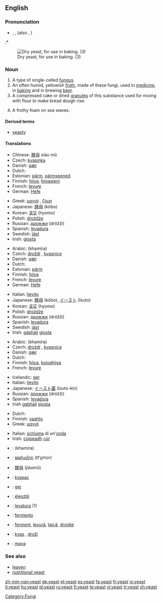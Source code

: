 {{wikipedia}}
==English==

===Pronunciation===
* {{AHD|yēst}}, {{IPA|/jiːst/}}, {{SAMPA|/ji:st/}} (also {{IPA|/iːst/}}, {{SAMPA|/iːst/}})
:* {{rhymes|iːst}}

[[Image:Dry yeast.jpg|thumb|right|Dry yeast, for use in baking. (3)]]

===Noun===
{{en-noun|s|-}}

# A type of single-celled [[fungus]].
# An often humid, yellowish [[froth]], made of these fungi, used in [[medicine]], in [[baking]] and in brewing [[beer]].
# A compressed cake or dried [[granule]]s of this substance used for mixing with flour to make bread dough rise.
# {{figuratively}} A frothy foam on sea waves.

====Derived terms====
*[[yeasty]]

====Translations====
{{trans-top|fungus}}
*Chinese: [[酵母]] xiào mǔ
*Czech: [[kvasinka]] {{f}}
*Danish: [[gær]] {{c}}
*Dutch: {{t+|nl|gist|m}}
*Estonian: [[pärm]], [[pärmseened]]
*Finnish: [[hiiva]], [[hiivasieni]]
*French: [[levure]] {{f}}
*German: [[Hefe]] {{f}}
{{trans-mid}}
*Greek: [[μαγιά]] {{f}}, [[ζύμη]] {{f}}
*Japanese: [[酵母]] (kōbo)
*Korean: [[효모]] (hyomo)
*Polish: [[drożdże]] {{f|p}}
*Russian: [[дрожжи]] (dróžži) {{f|p}}
*Spanish: [[levadura]] {{f}}
*Swedish: [[jäst]]
*Irish: [[giosta]] {{m}}
{{trans-bottom}}

{{trans-top|froth used in medicine, baking and brewing}}
*Arabic: {{ARchar|[[خميرة]]}} (khamíra) {{f}}
*Czech: [[droždí]] {{n}}, [[kvasnice]] {{f|p}}
*Danish: [[gær]] {{c}}
*Dutch: {{t+|nl|gist|m}}
*Estonian: [[pärm]]
*Finnish: [[hiiva]]
*French: [[levure]] {{f}}
*German: [[Hefe]] {{f}}
{{trans-mid}}
*Italian: [[lievito]] {{m}}
*Japanese: [[酵母]] (kōbo), [[イースト]] (īsuto)
*Korean: [[효모]] (hyomo)
*Polish: [[drożdże]] {{f|p}}
*Russian: [[дрожжи]] (dróžži) {{f|p}}
*Spanish: [[levadura]] {{f}}
*Swedish: [[jäst]]
*Irish: [[gabháil]] {{f}} [[giosta]] {{m}}
{{trans-bottom}}

{{trans-top|cake or dried granules used to make bread dough rise}}
*Arabic: {{ARchar|[[خميرة]]}} (khamíra) {{f}}
*Czech: [[droždí]] {{n}}, [[kvasnice]] {{f|p}}
*Danish: [[gær]] {{c}}
*Dutch: {{t+|nl|gist|m}}
*Finnish: [[hiiva]], [[kuivahiiva]]
*French: [[levure]] {{f}}
{{trans-mid}}
*Icelandic: [[ger]] {{n}}
*Italian: [[lievito]] {{m}}
*Japanese: [[イースト菌]] (īsuto-kin)
*Russian: [[дрожжи]] (dróžži) {{f|p}}
*Spanish: [[levadura]] {{f}}
*Irish [[gabháil]] {{f}} [[giosta]] {{m}}
{{trans-bottom}}

{{trans-top|frothy foam}}
*Dutch: {{t|nl|schuim|n}}
*Finnish: [[vaahto]]
*Greek: [[μαγιά]] {{f}}
{{trans-mid}}
*Italian: [[schiuma]] di un'[[onda]] {{f}}
*Irish: [[coipeadh]] {{m}} [[cúr]] {{m}}
{{trans-bottom}}

{{checktrans}}
{{trans-top|Translations to be checked}}
*{{ttbc|Arabic}}: {{ARchar|[[خميرة]]}} (khamíra) {{f}}
*{{ttbc|Armenian}}: [[թթխմոր]] (tt‘χmor)
*{{ttbc|Chinese}}: [[酵母]] (jiàomǔ)
*{{ttbc|Croatian}}: [[kvasac]] {{m}}
*{{ttbc|Faroese}}: [[ger]]
*{{ttbc|Hungarian}}: [[élesztő]]
{{trans-mid}}
*{{ttbc|Interlingua}}: [[levatura]] (1)
*{{ttbc|Portuguese}}: [[fermento]] {{m}}
*{{ttbc|Romanian}}: [[ferment]], [[levură]], [[ţaică]], [[drojdie]]
*{{ttbc|Slovene}}: [[kvas]] {{m}}, [[droži]] {{f|p}}
*{{ttbc|Turkish}}: [[maya]]
{{trans-bottom}}

===See also===
*[[leaven]]
*[[nutritional yeast]]

[[Category:Fungi]]

[[zh-min-nan:yeast]]
[[de:yeast]]
[[et:yeast]]
[[es:yeast]]
[[fa:yeast]]
[[fr:yeast]]
[[io:yeast]]
[[it:yeast]]
[[hu:yeast]]
[[pl:yeast]]
[[ru:yeast]]
[[fi:yeast]]
[[te:yeast]]
[[vi:yeast]]
[[tr:yeast]]
[[zh:yeast]]